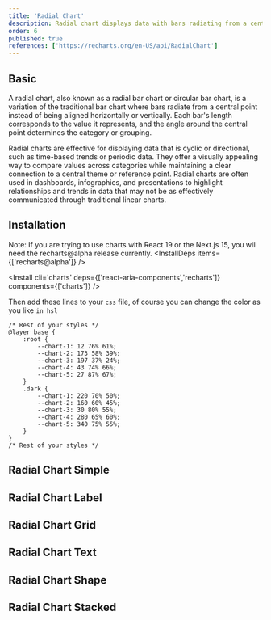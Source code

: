```yaml
---
title: 'Radial Chart'
description: Radial chart displays data with bars radiating from a central point, useful for cyclic or directional trends.
order: 6
published: true
references: ['https://recharts.org/en-US/api/RadialChart']
---
```


## Basic

A radial chart, also known as a radial bar chart or circular bar chart, is a variation of the traditional bar chart where bars radiate from a central point instead of being aligned horizontally or vertically. Each bar's length corresponds to the value it represents, and the angle around the central point determines the category or grouping.

Radial charts are effective for displaying data that is cyclic or directional, such as time-based trends or periodic data. They offer a visually appealing way to compare values across categories while maintaining a clear connection to a central theme or reference point. Radial charts are often used in dashboards, infographics, and presentations to highlight relationships and trends in data that may not be as effectively communicated through traditional linear charts.

<How className="w-full" toUse='charts/radial-chart-simple-demo' />

## Installation

<Note variant="danger">Note: If you are trying to use charts with React 19 or the Next.js 15, you will need the recharts@alpha release currently.</Note>
<InstallDeps items={['recharts@alpha']} />

<Install cli='charts' deps={['react-aria-components','recharts']} components={['charts']} />

Then add these lines to your `css` file, of course you can change the color as you like `in hsl`

```tsx {2-17}
/* Rest of your styles */
@layer base {
    :root {
        --chart-1: 12 76% 61%;
        --chart-2: 173 58% 39%;
        --chart-3: 197 37% 24%;
        --chart-4: 43 74% 66%;
        --chart-5: 27 87% 67%;
    }
    .dark {
        --chart-1: 220 70% 50%;
        --chart-2: 160 60% 45%;
        --chart-3: 30 80% 55%;
        --chart-4: 280 65% 60%;
        --chart-5: 340 75% 55%;
    }
}
/* Rest of your styles */
```

## Radial Chart Simple

<How className="w-full" toUse='charts/radial-chart-simple-demo' />

## Radial Chart Label

<How className="w-full" toUse='charts/radial-chart-label-demo' />

## Radial Chart Grid

<How className="w-full" toUse='charts/radial-chart-grid-demo' />

## Radial Chart Text

<How className="w-full" toUse='charts/radial-chart-text-demo' />

## Radial Chart Shape

<How className="w-full" toUse='charts/radial-chart-shape-demo' />

## Radial Chart Stacked

<How className="w-full" toUse='charts/radial-chart-stacked-demo' />
